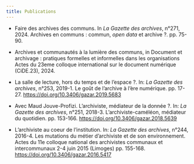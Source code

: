 ```yaml
---
title: Publications
---
```


* Faire des archives des communs. In _La Gazette des archives_, n°271, 2024. Archives en communs : commun, _open data_ et archive ?. pp. 75-90.

* Archives et communautés à la lumière des communs, in Document et archivage : pratiques formelles et informelles dans les organisations Actes du 23eme colloque international sur le document numérique (CiDE.23), 2024.

* La salle de lecture, hors du temps et de l’espace ?. In: _La Gazette des archives_, n°253, 2019-1. Le goût de l’archive à l’ère numérique. pp. 17-27. <https://doi.org/10.3406/gazar.2019.5683>

* Avec Maud Jouve-Profizi. L’archiviste, médiateur de la donnée ?. In: _La Gazette des archives_, n°251, 2018-3. L'archiviste-caméléon, médiateur du quotidien. pp. 153-166. <https://doi.org/10.3406/gazar.2018.5639>

* L’archiviste au coeur de l’institution. In: _La Gazette des archives_, n°244, 2016-4. Les mutations du métier d'archiviste et de son environnement. Actes du 11e colloque national des archivistes communaux et intercommunaux 2-4 juin 2015 (Limoges) pp. 155-168. <https://doi.org/10.3406/gazar.2016.5417>